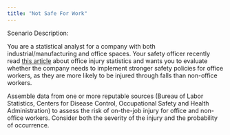 ```yaml
---
title: "Not Safe For Work"
---
```


Scenario Description:

You are a statistical analyst for a company with both industrial/manufacturing and office spaces. Your safety officer recently read [this article](https://www.aftermath.com/content/office-injury-statistics/) about office injury statistics and wants you to evaluate whether the company needs to implement stronger safety policies for office workers, as they are more likely to be injured through falls than non-office workers.

Assemble data from one or more reputable sources (Bureau of Labor Statistics, Centers for Disease Control, Occupational Safety and Health Administration) to assess the risk of on-the-job injury for office and non-office workers. Consider both the severity of the injury and the probability of occurrence. 

